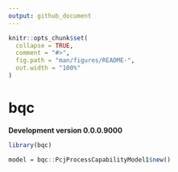 ```yaml
---
output: github_document
---
```


<!-- README.md is generated from README.Rmd. Please edit that file -->

```r
knitr::opts_chunk$set(
  collapse = TRUE,
  comment = "#>",
  fig.path = "man/figures/README-",
  out.width = "100%"
)
```

# bqc

**Development version 0.0.0.9000**

```r
library(bqc)
```


```r
model = bqc::PcjProcessCapabilityModel1$new()
```


